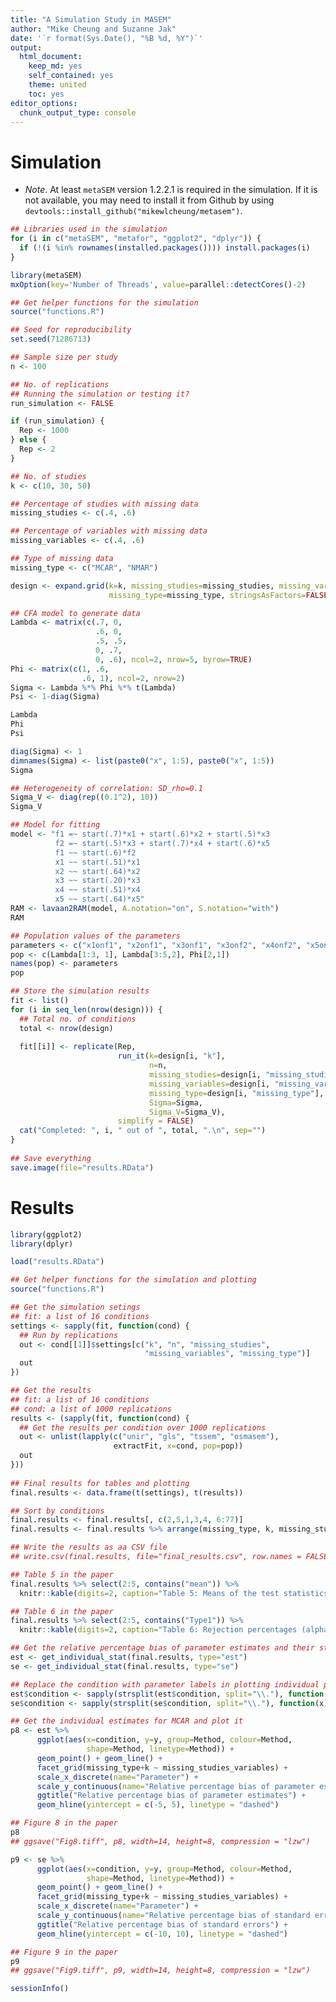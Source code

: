 ```yaml
---
title: "A Simulation Study in MASEM"
author: "Mike Cheung and Suzanne Jak"
date: '`r format(Sys.Date(), "%B %d, %Y")`'
output:
  html_document:
    keep_md: yes
    self_contained: yes
    theme: united
    toc: yes
editor_options: 
  chunk_output_type: console
---
```


# Simulation
* *Note*. At least `metaSEM` version 1.2.2.1 is required in the simulation. If it is not available, you may need to install it from Github by using `devtools::install_github("mikewlcheung/metasem")`.
```r
## Libraries used in the simulation
for (i in c("metaSEM", "metafor", "ggplot2", "dplyr")) {
  if (!(i %in% rownames(installed.packages()))) install.packages(i)
}

library(metaSEM)
mxOption(key='Number of Threads', value=parallel::detectCores()-2)

## Get helper functions for the simulation
source("functions.R")

## Seed for reproducibility
set.seed(71286713)

## Sample size per study
n <- 100

## No. of replications
## Running the simulation or testing it?
run_simulation <- FALSE

if (run_simulation) {
  Rep <- 1000
} else {
  Rep <- 2
}

## No. of studies
k <- c(10, 30, 50)

## Percentage of studies with missing data
missing_studies <- c(.4, .6)

## Percentage of variables with missing data
missing_variables <- c(.4, .6)  

## Type of missing data
missing_type <- c("MCAR", "NMAR")

design <- expand.grid(k=k, missing_studies=missing_studies, missing_variables=missing_variables,
                      missing_type=missing_type, stringsAsFactors=FALSE)

## CFA model to generate data
Lambda <- matrix(c(.7, 0,
                   .6, 0,
                   .5, .5,
                   0, .7,
                   0, .6), ncol=2, nrow=5, byrow=TRUE)
Phi <- matrix(c(1, .6,
                .6, 1), ncol=2, nrow=2)
Sigma <- Lambda %*% Phi %*% t(Lambda)
Psi <- 1-diag(Sigma)

Lambda
Phi
Psi

diag(Sigma) <- 1
dimnames(Sigma) <- list(paste0("x", 1:5), paste0("x", 1:5))
Sigma

## Heterogeneity of correlation: SD_rho=0.1
Sigma_V <- diag(rep((0.1^2), 10))
Sigma_V

## Model for fitting
model <- "f1 =~ start(.7)*x1 + start(.6)*x2 + start(.5)*x3
          f2 =~ start(.5)*x3 + start(.7)*x4 + start(.6)*x5
          f1 ~~ start(.6)*f2
          x1 ~~ start(.51)*x1
          x2 ~~ start(.64)*x2
          x3 ~~ start(.20)*x3
          x4 ~~ start(.51)*x4
          x5 ~~ start(.64)*x5"
RAM <- lavaan2RAM(model, A.notation="on", S.notation="with")
RAM

## Population values of the parameters
parameters <- c("x1onf1", "x2onf1", "x3onf1", "x3onf2", "x4onf2", "x5onf2", "f1withf2")
pop <- c(Lambda[1:3, 1], Lambda[3:5,2], Phi[2,1])
names(pop) <- parameters
pop

## Store the simulation results
fit <- list()
for (i in seq_len(nrow(design))) {
  ## Total no. of conditions
  total <- nrow(design)
  
  fit[[i]] <- replicate(Rep,
                        run_it(k=design[i, "k"], 
                               n=n, 
                               missing_studies=design[i, "missing_studies"], 
                               missing_variables=design[i, "missing_variables"], 
                               missing_type=design[i, "missing_type"], 
                               Sigma=Sigma, 
                               Sigma_V=Sigma_V), 
                        simplify = FALSE)
  cat("Completed: ", i, " out of ", total, ".\n", sep="")
}
  
## Save everything
save.image(file="results.RData")
```

# Results
```r
library(ggplot2)
library(dplyr)

load("results.RData")

## Get helper functions for the simulation and plotting
source("functions.R")

## Get the simulation setings
## fit: a list of 16 conditions
settings <- sapply(fit, function(cond) {
  ## Run by replications
  out <- cond[[1]]$settings[c("k", "n", "missing_studies", 
                              "missing_variables", "missing_type")]
  out
})

## Get the results
## fit: a list of 16 conditions
## cond: a list of 1000 replications
results <- (sapply(fit, function(cond) {
  ## Get the results per condition over 1000 replications
  out <- unlist(lapply(c("unir", "gls", "tssem", "osmasem"), 
                       extractFit, x=cond, pop=pop))
  out
}))
  
## Final results for tables and plotting
final.results <- data.frame(t(settings), t(results)) 

## Sort by conditions
final.results <- final.results[, c(2,5,1,3,4, 6:77)]
final.results <- final.results %>% arrange(missing_type, k, missing_studies, missing_variables)

## Write the results as aa CSV file
## write.csv(final.results, file="final_results.csv", row.names = FALSE)

## Table 5 in the paper
final.results %>% select(2:5, contains("mean")) %>% 
  knitr::kable(digits=2, caption="Table 5: Means of the test statistics (a chi-square test with 3 degrees of freedom for the proposed model)")

## Table 6 in the paper
final.results %>% select(2:5, contains("Type1")) %>% 
  knitr::kable(digits=2, caption="Table 6: Rejection percentages (alpha=.05) for testing the proposed model with df=3")

## Get the relative percentage bias of parameter estimates and their standard errors
est <- get_individual_stat(final.results, type="est")
se <- get_individual_stat(final.results, type="se")

## Replace the condition with parameter labels in plotting individual parameters
est$condition <- sapply(strsplit(est$condition, split="\\."), function(x) x[[2]])
se$condition <- sapply(strsplit(se$condition, split="\\."), function(x) x[[2]])

## Get the individual estimates for MCAR and plot it
p8 <- est %>%  
      ggplot(aes(x=condition, y=y, group=Method, colour=Method, 
                 shape=Method, linetype=Method)) + 
      geom_point() + geom_line() + 
      facet_grid(missing_type+k ~ missing_studies_variables) +
      scale_x_discrete(name="Parameter") +
      scale_y_continuous(name="Relative percentage bias of parameter estimates") +
      ggtitle("Relative percentage bias of parameter estimates") +
      geom_hline(yintercept = c(-5, 5), linetype = "dashed")

## Figure 8 in the paper
p8
## ggsave("Fig8.tiff", p8, width=14, height=8, compression = "lzw")

p9 <- se %>%  
      ggplot(aes(x=condition, y=y, group=Method, colour=Method, 
                 shape=Method, linetype=Method)) + 
      geom_point() + geom_line() + 
      facet_grid(missing_type+k ~ missing_studies_variables) +
      scale_x_discrete(name="Parameter") +
      scale_y_continuous(name="Relative percentage bias of standard errors") +
      ggtitle("Relative percentage bias of standard errors") +
      geom_hline(yintercept = c(-10, 10), linetype = "dashed")

## Figure 9 in the paper
p9
## ggsave("Fig9.tiff", p9, width=14, height=8, compression = "lzw")

sessionInfo()
```

